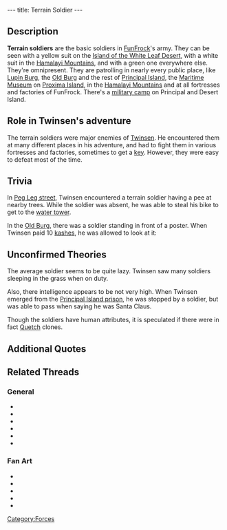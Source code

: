 ---
title: Terrain Soldier
---

{{Enemy|
Name=Terrain soldiers|
Image=Lba ingame terrain soldier.jpg|
Strength=Zero|
Reaction=Doesn't move|
Recovery=0.3 seconds|
Rate=1 second|
Damage=11%|
Range=30 paces|
Speed=14.4kph average; 18kph maximum}}

{{Quote|
Quote=It is forbidden to travel outside the Citadel in that kind of attire!|
Character=A terrain soldier}}

==Description==
'''Terrain soldiers''' are the basic soldiers in [[FunFrock]]'s army. They can be seen with a yellow suit on the [[Island of the White Leaf Desert]], with a white suit in the [[Hamalayi Mountains]], and with a green one everywhere else. They're omnipresent. They are patrolling in nearly every public place, like [[Lupin Burg]], the [[Old Burg]] and the rest of [[Principal Island]], the [[Maritime Museum]] on [[Proxima Island]], in the [[Hamalayi Mountains]] and at all fortresses and factories of FunFrock. There's a [[military camp]] on Principal and Desert Island.

==Role in Twinsen's adventure==
The terrain soldiers were major enemies of [[Twinsen]]. He encountered them at many different places in his adventure, and had to fight them in various fortresses and factories, sometimes to get a [[key]]. However, they were easy to defeat most of the time.

==Trivia==
In [[Peg Leg street]], Twinsen encountered a terrain soldier having a pee at nearby trees. While the soldier was absent, he was able to steal his bike to get to the [[water tower]].

In the [[Old Burg]], there was a soldier standing in front of a poster. When Twinsen paid 10 [[kashes]], he was allowed to look at it:

{{Quote|
Quote=Young male quetch seeks young female rabbibunny for friendship (and maybe more...)|
Character=The poster in Old Burg}}

==Unconfirmed Theories==
The average soldier seems to be quite lazy. Twinsen saw many soldiers sleeping in the grass when on duty.

Also, there intelligence appears to be not very high. When Twinsen emerged from the [[Principal Island prison]], he was stopped by a soldier, but was able to pass when saying he was Santa Claus.

Though the soldiers have human attributes, it is speculated if there were in fact [[Quetch]] clones.

==Additional Quotes==
{{Quote|
Quote=If you give me 10 Kashes I'll let you read the poster behind me.|
Character=A terrain soldier}}
{{Quote|
Quote= Guard post - open 24 hours a day. Do not disturb... |
Character=A poster in [[Proxim-City]]}}
{{Quote|
Quote=What are you doing there, who are you?|
Character=A terrain soldier}}

==Related Threads==
===General===
* {{thread|id=6796|title=Quetch soldiers: the ultimate theory}}
* {{thread|id=6845|title=Zzzzoldierz, kill that wife!}}
* {{thread|id=1128|title=There are NO quetchclones}}
* {{thread|id=4474|title=Eureeka!!}}
* {{thread|id=587|title=hmm...}}
* {{thread|id=250|title=The funny and rude bits in LBA...}}
===Fan Art===
* {{thread|id=10468|title=1997 LBA drawings done when I still a schoolboy}}
* {{thread|id=10242|title=Random collection}}
* {{thread|id=9129|title=First attempt in 2D animation :D}}
* {{post|id=112171|title=Lba3}}
* {{thread|id=6816|title=Hamalayi Soldier}}

[[Category:Forces]]